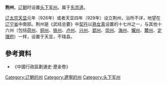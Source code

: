 '''荆州'''，[[辽朝|辽朝]]时设置[[头下军州|头下军州]]。属于[[东京道|东京道]]。

[[辽太宗|辽太宗]][[天显|天显]]元年（926年）或者天显四年（929年）设立荆州，治所不详，地望在[[辽宁省|辽宁省]]中南部。荆州是《武经总要》中[[契丹|契丹]]以[[熟女真|熟女真]]设置的十七州之一，与其他十六州（包括[[荷州|荷州]]、[[铜州_(辽朝)|铜州]]、[[铁州_(辽朝)|铁州]]、[[卢州_(辽朝)|卢州]]、[[兴州_(辽朝)|兴州]]、[[郢州_(辽朝)|郢州]]、[[崇州_(辽朝)|崇州]]、[[海州_(辽朝)|海州]]、[[耀州_(辽朝)|耀州]]、[[麓州|麓州]]、[[定理府|定理府]]）一样，设置于天显，不辖县。
==參考資料==
*《中國行政區劃通史·遼金卷》
{{辽朝行政区划|nocat}}
{{辽朝行政区划小作品}}
[[Category:辽朝的州|Category:辽朝的州]] 
[[Category:遼寧的州|Category:遼寧的州]]
[[Category:头下军州|Category:头下军州]]
